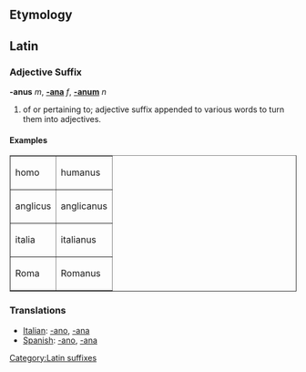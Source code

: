 ==Etymology==

==Latin==
===Adjective Suffix===
'''-anus''' ''m'', '''[[-ana]]''' ''f'', '''[[-anum]]''' ''n''

# of or pertaining to; adjective suffix appended to various words to turn them into adjectives.

====Examples====

<table border="1">
  <tr><td>homo</td>      <td>humanus</td>
  <tr><td>anglicus</td>  <td>anglicanus</td>
  <tr><td>italia</td>    <td>italianus</td>
  <tr><td>Roma</td>      <td>Romanus</td>
  </tr>
</table>

===Translations===
*[[Italian]]: [[-ano]], [[-ana]]
*[[Spanish]]: [[-ano]], [[-ana]]

[[Category:Latin suffixes]]